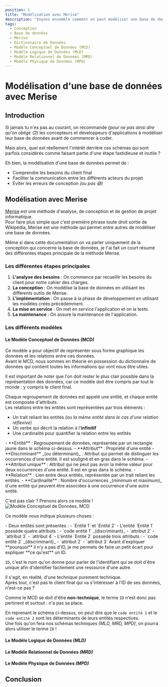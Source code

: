 ```yaml
---
position: 1
title: "Modélisation avec Merise"
description: "Voyons ensemble comment on peut modéliser une base de données avec Merise !"
tags:
  - Conception
  - Base de données
  - Merise
  - Dictionnaire de Données
  - Modèle Conceptuel de Données (MCD)
  - Modèle Logique de Données (MLD)
  - Modèle Relationnel de Données (MRD)
  - Modèle Physique de Données (MPD)
---
```



# Modélisation d'une base de données avec Merise

## Introduction

Si jamais tu n'es pas au courant, on recommande _(pour ne pas ainsi dire qu'on oblige 🙃)_ les concepteurs et développeurs d'applications à modéliser leur base de données avant de commencer à coder.

Mais alors, quel est réellement l'intérêt derrière ces schémas qui sont parfois considérés comme faisant partie d'une étape fastidieuse et inutile ?

Eh bien, la modélisation d'une base de données permet de :

- Comprendre les besoins du client final
- Faciliter la communication entre les différents acteurs du projet
- Éviter les erreurs de conception _(ou pas 😅)_

## Modélisation avec Merise

[Merise](https://fr.wikipedia.org/wiki/Merise_(informatique)) est une méthode d'analyse, de conception et de gestion de projet informatique.  
Pour faire plus simple que c'est première phrase toute droit sortie de Wikipédia, Merise est une méthode qui permet entre autres de modéliser une base de données.

Même si dans cette documentation on va parler uniquement de la conception qui concerne la base de données,
je t'ai fait un court résumé des différentes étapes principale de la méthode Merise.

### Les différentes étapes principales

1. **L'analyse des besoins** : On commence par recueillir les besoins du client pour notre cahier des charges.
2. **La conception** : On modélise la base de données en utilisant les différents outils de Merise.
3. **L'implémentation** : On passe à la phase de développement en utilisant les modèles créés précédemment.
4. **La mise en service** : On met en service l'application et on la teste.
5. **La maintenance** : On assure la maintenance de l'application.

### Les différents modèles

#### Le Modèle Conceptuel de Données _(MCD)_

Ce modèle a pour objectif de représenter sous forme graphique les données et les relations entre ces données.  
Avant le MCD, nous sommes en théorie en possession du dictionnaire de données
qui contient toutes les informations qui vont nous être utiles.

Il est important de noter que l'on doit rester le plus clair possible dans la représentation des données,
car ce modèle doit être compris par tout le monde : y compris le client final.

Chaque regroupement de données est appelé une entité, et chaque entité est composée d'attributs.  
Les relations entre les entités sont représentées par trois éléments :

- Un trait reliant les entités _(ou la même entité dans le cas d'une relation réflexive)_
- Un verbe qui décrit la relation à l'**infinitif**
- Une cardinalité pour quantifier la relation entre les entités

<Admonition title="Quelques définitions avant d'aller en profondeur">
  - **Entité** : Regroupement de données, représentée par un rectangle jaune dans le schéma ci-dessus.
  - **Attribut** : Propriété d'une entité
      - **Discriminant** _(ou déterminant)_ : Attribut qui permet de distinguer les occurrences d'une entité. Il est souligné et en gras dans le schéma.
      - **Attribut unique** : Attribut qui ne peut pas avoir la même valeur pour deux occurrences d'une entité. Il est en gras dans le schéma.
  - **Relation** : Lien entre deux entités, représentée par un trait reliant les entités.
  - **Cardinalité** : Nombre d'occurrences _(minimum et maximum)_ d'une entité qui peuvent être associées à une occurrence d'une autre entité.
</Admonition>

C'est pas clair ? Prenons alors ce modèle !
![Modèle Conceptuel de Données, MCD](@site/static/merise/mcd-guide.webp)

Ce modèle nous indique plusieurs choses :

<Tabs>
  <TabItem value="entities" label="Entités">
    - Deux entités sont présentes :
        - `Entité 1` et `Entité 2`
    - L'entité `Entité 1` possède quatre attributs :
        - `code entité 1` _(discriminant)_
        - `attribut 2`
        - `attribut 3`
        - `attribut 4`
    - L'entité `Entité 2` possède trois attributs :
        - `code entité 2` _(discriminant)_
        - `attribut 2`
        - `attribut 3`
  </TabItem>
</Tabs>

<Admonition type="quote" title="Pourquoi il n'y a pas d'ID dans le schéma ?">
  Avant d'expliquer **pourquoi** il n'y a pas d'ID, je me permets de faire un petit écart pour expliquer **ce qu'est** un ID.

  `ID`, c'est le nom qu'on donne pour parler de l'identifiant qui se doit d'être unique afin d'identifier facilement une ressource d'une autre.  
  
  Il s'agit, en réalité, d'une technique purement technique.  
  Après tout, c'est pas le client final qui va s'intéresser à l'ID de ses données, n'est-ce pas ?

  Comme le MCD se doit d'être **non-technique**, le terme `ID` n'est donc pas pertinent et surtout : n'a pas sa place.

  En reprenant le schéma ci-dessus, on peut dire que le `code entité 1` et le `code entité 2` sont les déterminants de leurs entités respectives.  
  Une fois qu'on fera nos schémas techniques _(MLD, MRD, MPD)_, on pourra alors utiliser le terme `ID` !
</Admonition>

#### Le Modèle Logique de Données _(MLD)_

#### Le Modèle Relationnel de Données _(MRD)_

#### Le Modèle Physique de Données _(MPD)_

## Conclusion
